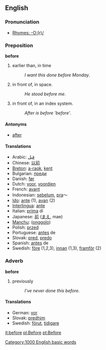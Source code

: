 ==English==

===Pronunciation===
*[[Rhymes:English:-O:(r)/|Rhymes: -O:(r)/]]

=== Preposition ===
'''before'''

#earlier than, in time
#:''I want this done before Monday''.
#in front of, in space.
#:''He stood before me''.
#in front of, in an index system.
#:''After is before 'before' ''.

====Antonyms====
*[[after]]

==== Translations ====
*Arabic: [[قبل]]
*Chinese: [[以前]]
*[[Breton]]: [[a-raok]], [[kent]]
*Bulgarian: [[преди]]
*Danish: [[før]]
*Dutch: [[voor]], [[voordien]]
*French: [[avant]]
*Indonesian: [[belum|sebelum]], [[pra]]～
*[[Ido]]: [[ante]] (1), [[avan]] (2) 
*[[Interlingua]]: [[ante]]
*Italian: [[prima]] di
*Japanese: [[前]] ([[まえ]], mae)
*[[Manchu]]: ([[onggolo]])
*Polish: [[przed]]
*Portuguese: [[antes]] de
*Slovak: [[pred#Slovak|pred]], [[predo#Slovak|predo]]
*Spanish: [[antes]] de
*Swedish: [[före]] (1,2,3), [[innan]] (1,3), [[framför]] (2)

===Adverb===
'''before'''

#previously
#:''I've never done this before''.

==== Translations ====
*German: [[vor]]
*Slovak: [[predtým]]
*Swedish: [[förut]], [[tidigare]]

[[it:before]]
[[pl:Before]]
[[pt:Before]]
[[Category:1000 English basic words]]